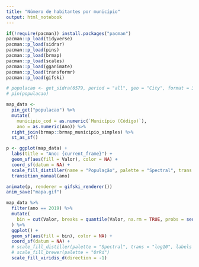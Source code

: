 ```yaml
---
title: "Número de habitantes por município"
output: html_notebook
---
```


```r
if(!require(pacman)) install.packages("pacman")
pacman::p_load(tidyverse)
pacman::p_load(sidrar)
pacman::p_load(pins)
pacman::p_load(brmap)
pacman::p_load(scales)
pacman::p_load(gganimate)
pacman::p_load(transformr)
pacman::p_load(gifski)
```

```r
# populacao <- get_sidra(6579, period = "all", geo = "City", format = 3) %>% as_tibble()
# pin(populacao)

map_data <-
  pin_get("populacao") %>%
  mutate(
    municipio_cod = as.numeric(`Município (Código)`),
    ano = as.numeric(Ano)) %>%
  right_join(brmap::brmap_municipio_simples) %>%
  st_as_sf()

p <- ggplot(map_data) +
  labs(title = "Ano: {current_frame}") +
  geom_sf(aes(fill = Valor), color = NA) +
  coord_sf(datum = NA) +
  scale_fill_distiller(name = "População", palette = "Spectral", trans = "log10", labels = scales::label_number_si()) +
  transition_manual(ano)

animate(p, renderer = gifski_renderer())
anim_save("mapa.gif")
```


```r
map_data %>%
  filter(ano == 2019) %>%
  mutate(
    bin = cut(Valor, breaks = quantile(Valor, na.rm = TRUE, probs = seq(0, 1, by = 0.15)))
  ) %>%
  ggplot() +
  geom_sf(aes(fill = bin), color = NA) +
  coord_sf(datum = NA) +
  # scale_fill_distiller(palette = "Spectral", trans = "log10", labels = scales::label_number_si())
  # scale_fill_brewer(palette = "OrRd")
  scale_fill_viridis_d(direction = -1)
```

